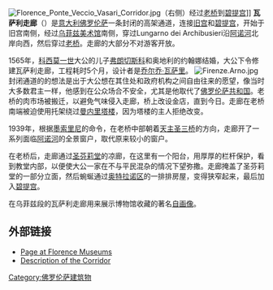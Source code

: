 [[Image:Florence_Ponte_Veccio_Vasari_Corridor.jpg|thumb]]（右侧）经过[[老桥|老桥]]到[[碧提宫|碧提宫]]]]
'''瓦萨利走廊'''（{{lang-it|Corridoio Vasariano}}）是[[意大利|意大利]][[佛罗伦萨|佛罗伦萨]]一条封闭的高架通道，连接[[旧宫|旧宫]]和[[碧提宫|碧提宫]]，开始于旧宫南侧，经过[[乌菲兹美术馆|乌菲兹美术馆]]南侧，穿过Lungarno dei Archibusieri沿[[阿诺河|阿诺河]]北岸向西，然后穿过[[老桥|老桥]]。走廊的大部分不对游客开放。

1565年，[[科西莫一世|科西莫一世]]大公的儿子[[弗朗切斯科一世·德·梅第奇|弗朗切斯科]]和奥地利的约翰娜结婚，大公下令修建瓦萨利走廊，工程耗时5个月，设计者是[[乔尔乔·瓦萨里|乔尔乔·瓦萨里]]。
[[Image:Firenze.Arno.jpg|thumb]]
封闭通道的的想法是出于大公想在其住处和政府机构之间自由往来的愿望，像当时大多数君主一样，他感到在公众场合不安全，尤其是他取代了[[佛罗伦萨共和国|佛罗伦萨共和国]]。老桥的肉市场被搬迁，以避免气味侵入走廊，桥上改设金店，直到今日。走廊在老桥南端被迫使用托架绕过[[曼内里塔楼|曼内里塔楼]]，因为塔楼的主人拒绝改变。

1939年，根据[[墨索里尼|墨索里尼]]的命令，在老桥中部朝着[[天主圣三桥|天主圣三桥]]的方向，走廊开了一系列面临[[阿诺河|阿诺河]]的全景窗户，取代原来较小的窗户。

在老桥后，走廊通过[[圣芬莉堂|圣芬莉堂]]的凉廊，在这里有一个阳台，用厚厚的栏杆保护，看到教堂内部，以便使大公一家在不与平民混杂的情况下望弥撒。走廊掩盖了圣芬莉堂的一部分立面，然后蜿蜒通过[[奥特拉诺区|奥特拉诺区]]的一排排房屋，变得狭窄起来，最后加入[[碧提宫|碧提宫]]。

在乌菲兹段的瓦萨利走廊用来展示博物馆收藏的著名[[自画像|自画像]]。

==外部链接==
{{commons|Corridoio Vasariano|Vasari Corridor}}
*[http://www.museumsinflorence.com/musei/corridoio_vasariano.html Page at Florence Museums] {{Wayback|url=http://www.museumsinflorence.com/musei/corridoio_vasariano.html |date=20201112013430 }}
*[https://web.archive.org/web/20070622063653/http://www.weekendafirenze.com/museidet/vasariano_i.htm Description of the Corridor] {{it icon}}

{{coord|43|46|5.53|N|11|15|14.57|E|source:itwiki_region:IT_type:landmark|display=title}}

[[Category:佛罗伦萨建筑物|Category:佛罗伦萨建筑物]]